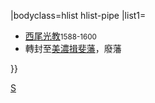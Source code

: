 {{Navbox
|name=曾根藩主
|title=西尾氏[[曾根藩]]藩主{{#if:{{{1|}}}|({{{1|}}})|}}
|bodyclass=hlist hlist-pipe
|list1=
*[[西尾光教]]<small>1588-1600</small>
*轉封至[[美濃國|美濃]][[揖斐藩]]，廢藩
}}<noinclude>
[[Category:歷代藩主模板|S]]</noinclude>